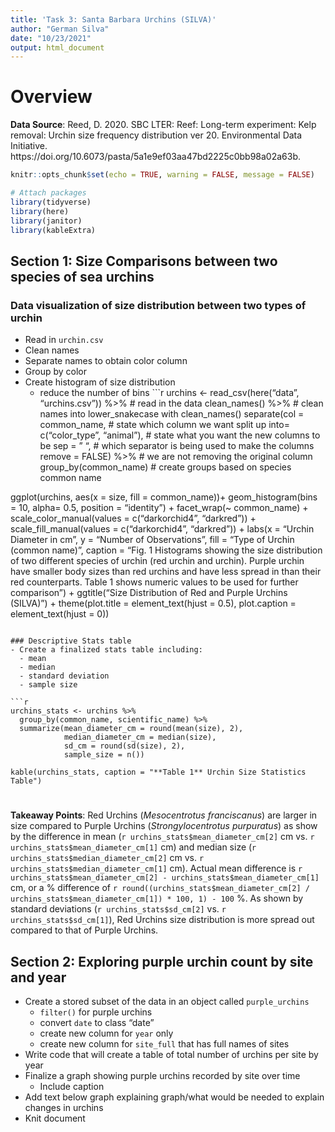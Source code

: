 ```yaml
---
title: 'Task 3: Santa Barbara Urchins (SILVA)'
author: "German Silva"
date: "10/23/2021"
output: html_document
---
```

# Overview


**Data Source**: Reed, D. 2020. SBC LTER: Reef: Long-term experiment: Kelp removal: Urchin size frequency distribution ver 20. Environmental Data Initiative. https://doi.org/10.6073/pasta/5a1e9ef03aa47bd2225c0bb98a02a63b. 

```r
knitr::opts_chunk$set(echo = TRUE, warning = FALSE, message = FALSE)

# Attach packages
library(tidyverse)
library(here)
library(janitor)
library(kableExtra)
```

## Section 1: Size Comparisons between two species of sea urchins

### Data visualization of size distribution between two types of urchin
- Read in `urchin.csv`
- Clean names
- Separate names to obtain color column 
- Group by color 
- Create histogram of size distribution
  - reduce the number of bins
```r
urchins <- read_csv(here("data", "urchins.csv")) %>% # read in the data
  clean_names() %>% # clean names into lower_snakecase with clean_names()
  separate(col = common_name, # state which column we want split up
           into= c("color_type", "animal"), # state what you want the new columns to be
           sep = " ", # which separator is being used to make the columns
           remove = FALSE) %>%  # we are not removing the original column
  group_by(common_name) # create groups based on species common name

ggplot(urchins, aes(x = size, fill = common_name))+
  geom_histogram(bins = 10, alpha= 0.5, position = "identity") +
  facet_wrap(~ common_name) +
  scale_color_manual(values = c("darkorchid4", "darkred")) +
  scale_fill_manual(values = c("darkorchid4", "darkred")) +
  labs(x = "Urchin Diameter in cm",
       y = "Number of Observations",
       fill = "Type of Urchin \n(common name)",
       caption = "Fig. 1 Histograms showing the size distribution of two different species of urchin (red urchin and \npurple urchin). Purple urchin have smaller body sizes than red urchins and have less spread in \ndata than their red counterparts. Table 1 shows numeric values to be used for further comparison ") +
  ggtitle("Size Distribution of Red and Purple Urchins (SILVA)") +
  theme(plot.title = element_text(hjust = 0.5), plot.caption = element_text(hjust = 0))
```

### Descriptive Stats table
- Create a finalized stats table including:
  - mean
  - median
  - standard deviation
  - sample size
  
```r
urchins_stats <- urchins %>% 
  group_by(common_name, scientific_name) %>% 
  summarize(mean_diameter_cm = round(mean(size), 2),
            median_diameter_cm = median(size),
            sd_cm = round(sd(size), 2),
            sample_size = n())

kable(urchins_stats, caption = "**Table 1** Urchin Size Statistics Table")

```

# 

**Takeaway Points**: 
Red Urchins (*Mesocentrotus franciscanus*) are larger in size compared to Purple Urchins (*Strongylocentrotus purpuratus*) as show by the difference in mean (`r urchins_stats$mean_diameter_cm[2]` cm vs. `r urchins_stats$mean_diameter_cm[1]` cm) and median size (`r urchins_stats$median_diameter_cm[2]` cm vs. `r urchins_stats$median_diameter_cm[1]` cm). Actual mean difference is `r urchins_stats$mean_diameter_cm[2] - urchins_stats$mean_diameter_cm[1]` cm, or a % difference of `r round((urchins_stats$mean_diameter_cm[2] / urchins_stats$mean_diameter_cm[1]) * 100, 1) - 100` %. As shown by standard deviations (`r urchins_stats$sd_cm[2]` vs. `r urchins_stats$sd_cm[1]`), Red Urchins size distribution is more spread out compared to that of Purple Urchins.    


## Section 2: Exploring purple urchin count by site and year

- Create a stored subset of the data in an object called `purple_urchins`
  - `filter()` for purple urchins
  - convert `date` to class "date"
  - create new column for `year` only
  - create new column for `site_full` that has full names of sites
- Write code that will create a table of total number of urchins per site by year
- Finalize a graph showing purple urchins recorded by site over time
  - Include caption
- Add text below graph explaining graph/what would be needed to explain changes in urchins
- Knit document

```r

```

